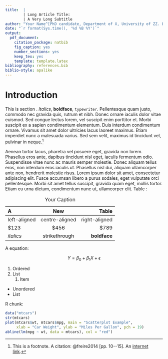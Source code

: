 ```yaml
---
title:  |
        | Long Article Title:
        | A Very Long Subtitle
author: "Your Name^[PhD candidate, Department of X, University of ZZ. Email address: [your@email.com](mailto:your@email.com). I would like to thank ... for their helpful comments and suggestions. The usual disclaimer applies.  All data, code and information required to replicate this study are available at the following web address: <https://github.com/danilofreire/rmarkdown-article-template>.]"
date: "`r format(Sys.time(), '%d %B %Y')`"
output:
  pdf_document:
    citation_package: natbib
    fig_caption: yes
    number_sections: yes
    keep_tex: yes
    template: template.latex
bibliography: references.bib
biblio-style: apalike
---
```


\begin{abstract}

\noindent
Lorem ipsum dolor sit amet, consectetur adipiscing elit. Curabitur vitae blandit ligula. Phasellus quis elit venenatis, suscipit lacus sed, pellentesque risus. Proin vitae sapien id enim ultrices pretium ac eget risus. Curabitur eget elit feugiat, congue orci sit amet, porttitor libero. Vestibulum volutpat mauris tellus. Proin accumsan, velit ut feugiat pulvinar, augue urna iaculis magna, et iaculis mi nunc vitae justo. Nulla enim dui, elementum sit amet pharetra quis, tempus vitae nisl.

\vspace{.5cm}
\noindent
\textbf{Keywords}: latex; rmarkdown; rstudio; template

\vspace{.25cm}
\noindent
\textbf{JEL Codes}: D710; K420; Z00

\end{abstract}

\newpage

# Introduction\label{intro}

\setlength{\parindent}{1cm}
\setlength{\parskip}{0pt}
\doublespacing

This is section \ref{intro}. *Italics*, **boldface**, `typewriter`. Pellentesque quam justo, commodo nec gravida quis, rutrum et nibh. Donec ornare iaculis dolor vitae euismod. Sed congue lectus lorem, vel suscipit enim porttitor et. Morbi suscipit ex a sapien condimentum elementum. Duis interdum condimentum ornare. Vivamus sit amet dolor ultricies lacus laoreet maximus. Etiam imperdiet nunc a malesuada varius. Sed sem velit, maximus id tincidunt vel, pulvinar in neque.[^fn-1]

[^fn-1]: This is a footnote. A citation: @freire2014 [pp. 10--15]. An [internet link](http://github.com/danilofreire).

Aenean tortor lacus, pharetra vel posuere eget, gravida non lorem. Phasellus eros ante, dapibus tincidunt nisl eget, iaculis fermentum odio. Suspendisse vitae nunc ac mauris semper molestie. Donec aliquam tellus eros, non interdum eros iaculis ut. Phasellus nisl dui, aliquam ullamcorper ante non, hendrerit molestie risus. Lorem ipsum dolor sit amet, consectetur adipiscing elit. Fusce accumsan libero a purus sodales, eget vulputate orci pellentesque. Morbi sit amet tellus suscipit, gravida quam eget, mollis tortor. Etiam eu urna dictum, condimentum nunc ut, ullamcorper elit. Table \ref{tab:tab1}:

\vspace{.5cm}

| A            | New              | Table          |
|:-------------|:----------------:|---------------:|
|left-aligned  |centre-aligned    |right-aligned   |
|$123          |$456              |$789            |
|*italics*     |~~strikethrough~~ |**boldface**    |

Table: Your Caption\label{tab:tab1}

A \LaTeX \hspace{.005cm} equation: 

$$ Y = \beta_{0} + \beta_{1} X + \epsilon $$

1. Ordered
2. List
    1. Item

* Unordered
* List

\newpage

R chunk: 

```r
data("mtcars")
str(mtcars)
plot(mtcars$wt, mtcars$mpg, main = "Scatterplot Example", 
     xlab = "Car Weight", ylab = "Miles Per Gallon", pch = 19)
abline(lm(mpg ~ wt, data = mtcars), col = "red")
```


\newpage
\setlength{\parindent}{0cm}
\setlength{\parskip}{6pt}
